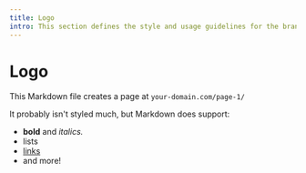 ```yaml
---
title: Logo
intro: This section defines the style and usage guidelines for the brand's icons, ensuring that they are clear, easily recognizable, and consistent with the brand's overall visual identity.
---
```


# Logo

This Markdown file creates a page at `your-domain.com/page-1/`

It probably isn't styled much, but Markdown does support:
- **bold** and _italics._
- lists
- [links](https://astro.build)
- and more!